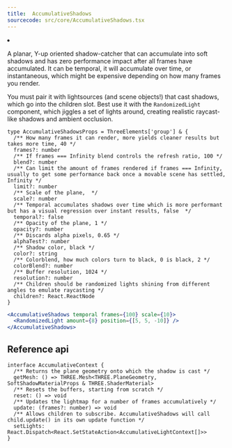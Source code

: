 ```yaml
---
title:  AccumulativeShadows
sourcecode: src/core/AccumulativeShadows.tsx
---
```


<Grid cols={4}>
  <li>
    <Codesandbox id="hxcc1x" />
  </li>
</Grid>

A planar, Y-up oriented shadow-catcher that can accumulate into soft shadows and has zero performance impact after all frames have accumulated. It can be temporal, it will accumulate over time, or instantaneous, which might be expensive depending on how many frames you render.

You must pair it with lightsources (and scene objects!) that cast shadows, which go into the children slot. Best use it with the `RandomizedLight` component, which jiggles a set of lights around, creating realistic raycast-like shadows and ambient occlusion.

```tsx
type AccumulativeShadowsProps = ThreeElements['group'] & {
  /** How many frames it can render, more yields cleaner results but takes more time, 40 */
  frames?: number
  /** If frames === Infinity blend controls the refresh ratio, 100 */
  blend?: number
  /** Can limit the amount of frames rendered if frames === Infinity, usually to get some performance back once a movable scene has settled, Infinity */
  limit?: number
  /** Scale of the plane,  */
  scale?: number
  /** Temporal accumulates shadows over time which is more performant but has a visual regression over instant results, false  */
  temporal?: false
  /** Opacity of the plane, 1 */
  opacity?: number
  /** Discards alpha pixels, 0.65 */
  alphaTest?: number
  /** Shadow color, black */
  color?: string
  /** Colorblend, how much colors turn to black, 0 is black, 2 */
  colorBlend?: number
  /** Buffer resolution, 1024 */
  resolution?: number
  /** Children should be randomized lights shining from different angles to emulate raycasting */
  children?: React.ReactNode
}
```

```jsx
<AccumulativeShadows temporal frames={100} scale={10}>
  <RandomizedLight amount={8} position={[5, 5, -10]} />
</AccumulativeShadows>
```

## Reference api

```tsx
interface AccumulativeContext {
  /** Returns the plane geometry onto which the shadow is cast */
  getMesh: () => THREE.Mesh<THREE.PlaneGeometry, SoftShadowMaterialProps & THREE.ShaderMaterial>
  /** Resets the buffers, starting from scratch */
  reset: () => void
  /** Updates the lightmap for a number of frames accumulatively */
  update: (frames?: number) => void
  /** Allows children to subscribe. AccumulativeShadows will call child.update() in its own update function */
  setLights: React.Dispatch<React.SetStateAction<AccumulativeLightContext[]>>
}
```
